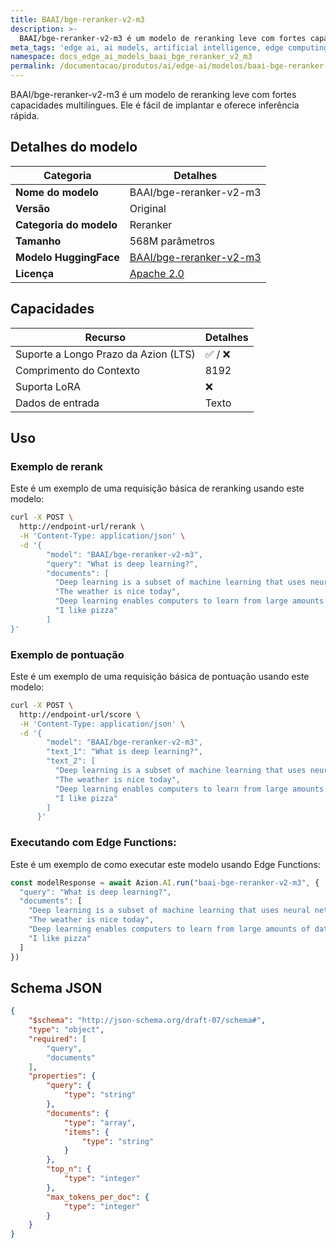 ```yaml
---
title: BAAI/bge-reranker-v2-m3
description: >-
  BAAI/bge-reranker-v2-m3 é um modelo de reranking leve com fortes capacidades multilíngues.
meta_tags: 'edge ai, ai models, artificial intelligence, edge computing'
namespace: docs_edge_ai_models_baai_bge_reranker_v2_m3
permalink: /documentacao/produtos/ai/edge-ai/modelos/baai-bge-reranker-v2-m3/
---
```


BAAI/bge-reranker-v2-m3 é um modelo de reranking leve com fortes capacidades multilíngues. Ele é fácil de implantar e oferece inferência rápida.

## Detalhes do modelo

| Categoria | Detalhes |
|----------|---------|
| **Nome do modelo** | BAAI/bge-reranker-v2-m3 |
| **Versão** | Original |
| **Categoria do modelo** | Reranker |
| **Tamanho** | 568M parâmetros |
| **Modelo HuggingFace** | [BAAI/bge-reranker-v2-m3](https://huggingface.co/BAAI/bge-reranker-v2-m3) |
| **Licença** | [Apache 2.0](https://choosealicense.com/licenses/apache-2.0/) |

## Capacidades

| Recurso | Detalhes |
|---------|--------|
| Suporte a Longo Prazo da Azion (LTS) | ✅ / ❌|
| Comprimento do Contexto | 8192 |
| Suporta LoRA | ❌ |
| Dados de entrada | Texto |

## Uso 

### Exemplo de rerank

Este é um exemplo de uma requisição básica de reranking usando este modelo:

```bash
curl -X POST \
  http://endpoint-url/rerank \
  -H 'Content-Type: application/json' \
  -d '{
        "model": "BAAI/bge-reranker-v2-m3",
        "query": "What is deep learning?",
        "documents": [
          "Deep learning is a subset of machine learning that uses neural networks with many layers",
          "The weather is nice today",
          "Deep learning enables computers to learn from large amounts of data",
          "I like pizza"
        ]
}'
```

### Exemplo de pontuação

Este é um exemplo de uma requisição básica de pontuação usando este modelo:

```bash
curl -X POST \
  http://endpoint-url/score \
  -H 'Content-Type: application/json' \
  -d '{
        "model": "BAAI/bge-reranker-v2-m3",
        "text_1": "What is deep learning?",
        "text_2": [
          "Deep learning is a subset of machine learning that uses neural networks with many layers",
          "The weather is nice today",
          "Deep learning enables computers to learn from large amounts of data",
          "I like pizza"
        ]
      }'
```

### Executando com Edge Functions:

Este é um exemplo de como executar este modelo usando Edge Functions:

```ts
const modelResponse = await Azion.AI.run("baai-bge-reranker-v2-m3", {
  "query": "What is deep learning?",
  "documents": [
    "Deep learning is a subset of machine learning that uses neural networks with many layers",
    "The weather is nice today",
    "Deep learning enables computers to learn from large amounts of data",
    "I like pizza"
  ]
})
```

## Schema JSON

```json
{
    "$schema": "http://json-schema.org/draft-07/schema#",
    "type": "object",
    "required": [
        "query",
        "documents"
    ],
    "properties": {
        "query": {
            "type": "string"
        },
        "documents": {
            "type": "array",
            "items": {
                "type": "string"
            }
        },
        "top_n": {
            "type": "integer"
        },
        "max_tokens_per_doc": {
            "type": "integer"
        }
    }
}
```